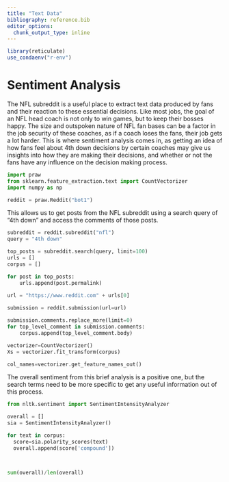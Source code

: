 ```yaml
---
title: "Text Data"
bibliography: reference.bib
editor_options: 
  chunk_output_type: inline
---
```


```r
library(reticulate)
use_condaenv("r-env")
```


# Sentiment Analysis

The NFL subreddit is a useful place to extract text data produced by fans and their reaction to these essential decisions. Like most jobs, the goal of an NFL head coach is not only to win games, but to keep their bosses happy. The size and outspoken nature of NFL fan bases can be a factor in the job security of these coaches, as if a coach loses the fans, their job gets a lot harder. This is where sentiment analysis comes in, as getting an idea of how fans feel about 4th down decisions by certain coaches may give us insights into how they are making their decisions, and whether or not the fans have any influence on the decision making process.

```python
import praw
from sklearn.feature_extraction.text import CountVectorizer
import numpy as np

reddit = praw.Reddit("bot1")
```

This allows us to get posts from the NFL subreddit using a search query of "4th down" and access the comments of those posts.

```python
subreddit = reddit.subreddit("nfl")
query = "4th down"

top_posts = subreddit.search(query, limit=100)
urls = []
corpus = []

for post in top_posts:
    urls.append(post.permalink)
    
url = "https://www.reddit.com" + urls[0]

submission = reddit.submission(url=url)

submission.comments.replace_more(limit=0)
for top_level_comment in submission.comments:
    corpus.append(top_level_comment.body)

vectorizer=CountVectorizer()
Xs = vectorizer.fit_transform(corpus)

col_names=vectorizer.get_feature_names_out()
```

The overall sentiment from this brief analysis is a positive one, but the search terms need to be more specific to get any useful information out of this process.

```python
from nltk.sentiment import SentimentIntensityAnalyzer

overall = []
sia = SentimentIntensityAnalyzer()

for text in corpus:
  score=sia.polarity_scores(text)
  overall.append(score['compound'])



sum(overall)/len(overall)
```


